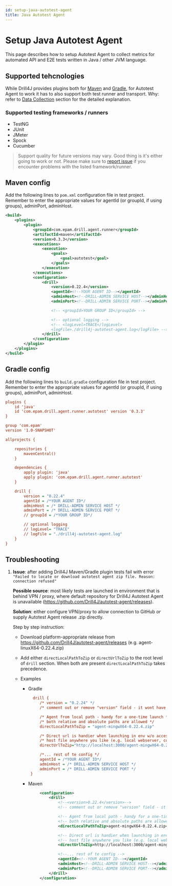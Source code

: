 ```yaml
---
id: setup-java-autotest-agent
title: Java Autotest Agent
---
```



# Setup Java Autotest Agent

This page describes how to setup Autotest Agent to collect metrics for automated API and E2E tests written in Java / other JVM language.

## Supported tehcnologies

While Drill4J provides plugins both for [Maven](#maven-config) and [Gradle](#gradle-config), for Autotest Agent to work it has to also support both test runner and transport.
Why: refer to [Data Collection](/docs/basic-concepts/data-collection) section for the detailed explanation.

### Supported testing frameworks / runners

- TestNG
- JUnit
- JMeter
- Spock
- Cucumber

> Support quality for future versions may vary. Good thing is it's either going to work or not.
> Please make sure to <a target="_blank" rel="noopener noreferrer" href="https://github.com/Drill4J/drill4j/issues">report issue</a> if you encounter problems with the listed framework/runner.

<!--
### Transports

- HTTP clients

  > TODO add the exact list

- Kafka
- Cadence

**WebSockets** are not supported at the moment.
-->

## Maven config

Add the following lines to `pom.xml` configuration file in test project.
Remember to enter the appropriate values for agentId (or groupId, if using groups), adminPort, adminHost.

```xml
<build>
    <plugins>
        <plugin>
            <groupId>com.epam.drill.agent.runner</groupId>
            <artifactId>maven</artifactId>
            <version>0.3.3</version>
            <executions>
                <execution>
                    <goals>
                        <goal>autotest</goal>
                    </goals>
                </execution>
            </executions>
            <configuration>
                <drill>
                    <version>0.22.4</version>
                    <agentId><!--YOUR AGENT ID--></agentId>
                    <adminHost><!--DRILL-ADMIN SERVICE HOST--></adminHost>
                    <adminPort><!--DRILL-ADMIN SERVICE PORT--></adminPort>

                    <!-- <groupId>YOUR GROUP ID</groupId> -->

                    <!-- optional logging -->
                    <!-- <logLevel>TRACE</logLevel>
                    <logFile>./drill4j-autotest-agent.log</logFile> -->
                </drill>
            </configuration>
        </plugin>
    </plugins>
</build>
```

## Gradle config

Add the following lines to `build.gradle` configuration file in test project.
Remember to enter the appropriate values for agentId (or groupId, if using groups), adminPort, adminHost.

```ini
plugins {
    id 'java'
    id 'com.epam.drill.agent.runner.autotest' version '0.3.3'
}

group 'com.epam'
version '1.0-SNAPSHOT'

allprojects {

    repositories {
        mavenCentral()
    }

    dependencies {
        apply plugin: 'java'
        apply plugin: 'com.epam.drill.agent.runner.autotest'
    }

    drill {
        version = "0.22.4"
        agentId = /*YOUR AGENT ID*/
        adminHost = /* DRILL-ADMIN SERVICE HOST */
        adminPort = /* DRILL-ADMIN SERVICE PORT */
        // groupId = /*YOUR GROUP ID*/

        // optional logging
        // logLevel= "TRACE"
        // logFile = "./drill4j-autotest-agent.log"
    }
}
```

## Troubleshooting

1. **Issue**: after adding Drill4J Maven/Gradle plugin tests fail with error `"Failed to locate or download autotest agent zip file. Reason: connection refused"`

   **Possible source**: most likely tests are launched in environment that is behind VPN / proxy, where default repository for Drill4J Autotest Agent is unavailable (https://github.com/Drill4J/autotest-agent/releases).

   **Solution**: either configure VPN/proxy to allow connection to GitHub _or_ supply Autotest Agent release .zip directly.

   Step by step instruction:

   - Download platform-appropriate release from https://github.com/Drill4J/autotest-agent/releases (e.g. agent-linuxX64-0.22.4.zip)

   - Add either `directLocalPathToZip` or `directUrlToZip` to the root level of `drill` section. When both are present `directLocalPathToZip` takes precedence.

   - Examples

     - Gradle

       ```ini
         drill {
            /* version = "0.2.24" */
            /* comment out or remove "version" field - it wont have an effect when direct path/url is specified

            /* Agent from local path - handy for a one-time launch */
            /* both relative and absolute paths are allowed */
            directLocalPathToZip = "agent-mingwX64-0.22.4.zip"

            /* Direct url is handier when launching in env w/o access to github */
            /* host file anywhere you like (e.g. local webserver, corporate artifactory) */
            directUrlToZip="http://localhost:3000/agent-mingwX64-0.22.4.zip"

            /*... rest of te config */
            agentId = /*YOUR AGENT ID*/
            adminHost = /* DRILL-ADMIN SERVICE HOST */
            adminPort = /* DRILL-ADMIN SERVICE PORT */
        }
       ```

     - Maven

       ```xml
            <configuration>
                <drill>
                    <!--<version>0.22.4</version>-->
                    <!-- comment out or remove "version" field - it wont have an effect when direct path/url is specified-->

                    <!-- Agent from local path - handy for a one-time launch -->
                    <!-- both relative and absolute paths are allowed -->
                    <directLocalPathToZip>agent-mingwX64-0.22.4.zip</directLocalPathToZip>

                    <!-- Direct url is handier when launching in env w/o access to github -->
                    <!-- host file anywhere you like (e.g. local webserver, corporate artifactory) -->
                    <directUrlToZip>http://localhost:3000/agent-mingwX64-0.22.4.zip</directUrlToZip>

                    <!--... rest of te config -->
                    <agentId><!--YOUR AGENT ID--></agentId>
                    <adminHost><!--DRILL-ADMIN SERVICE HOST--></adminHost>
                    <adminPort><!--DRILL-ADMIN SERVICE PORT--></adminPort>
                </drill>
            </configuration>
       ```
